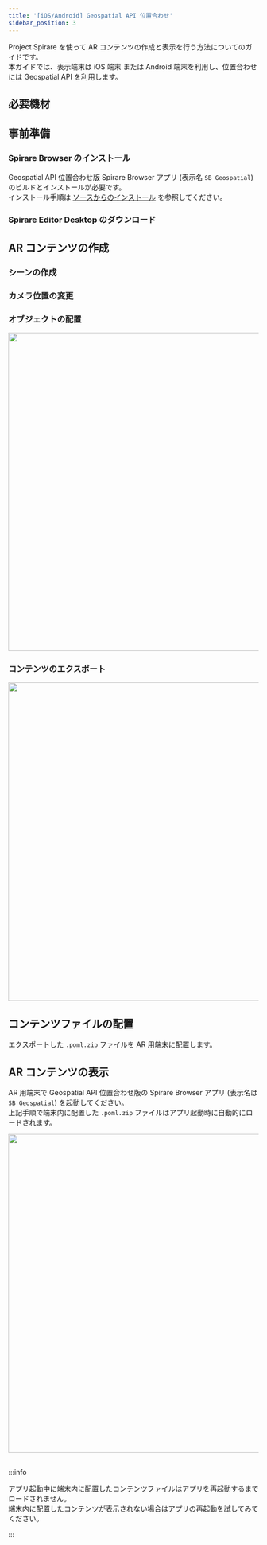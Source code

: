 ```yaml
---
title: '[iOS/Android] Geospatial API 位置合わせ'
sidebar_position: 3
---
```




Project Spirare を使って AR コンテンツの作成と表示を行う方法についてのガイドです。  
本ガイドでは、表示端末は iOS 端末 または Android 端末を利用し、位置合わせには Geospatial API を利用します。

## 必要機材

<GettingStartedRequiredDevices />

## 事前準備

### Spirare Browser のインストール

Geospatial API 位置合わせ版 Spirare Browser アプリ (表示名 `SB Geospatial`) のビルドとインストールが必要です。  
インストール手順は [ソースからのインストール](/spirare-browser/spirare-browser-arfoundation-geospatial.mdx#ソースからのインストール) を参照してください。

### Spirare Editor Desktop のダウンロード

<SpirareEditorInstall />

## AR コンテンツの作成

### シーンの作成

<SpirareEditorDesktopCreateGeodeticScene />

### カメラ位置の変更

<SpirareEditorDesktopGeoCameraTarget />

### オブジェクトの配置

<GettingStartedContentPlacement />

<img width="640" src={SpirareEditorContentImage} />

### コンテンツのエクスポート

<GettingStartedContentExport />

<img width="640" src={SpirareEditorExportButtonImage} />

## コンテンツファイルの配置

エクスポートした `.poml.zip` ファイルを AR 用端末に配置します。

<SpirareBrowserARFoundationGeospatialPomlPlacement />

## AR コンテンツの表示

AR 用端末で Geospatial API 位置合わせ版の Spirare Browser アプリ (表示名は `SB Geospatial`) を起動してください。  
上記手順で端末内に配置した `.poml.zip` ファイルはアプリ起動時に自動的にロードされます。

<img width="640" class="border" src={SpirareBrowserContentImage} />
<br />
<br />

:::info

アプリ起動中に端末内に配置したコンテンツファイルはアプリを再起動するまでロードされません。  
端末内に配置したコンテンツが表示されない場合はアプリの再起動を試してみてください。

:::
